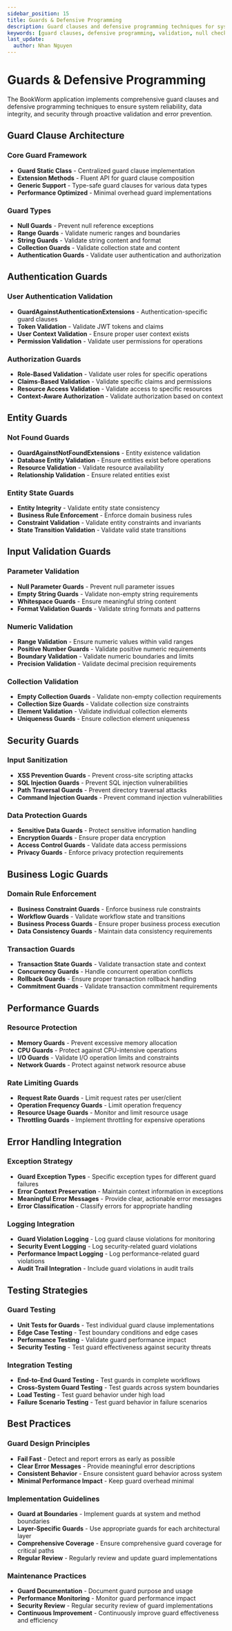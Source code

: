 ```yaml
---
sidebar_position: 15
title: Guards & Defensive Programming
description: Guard clauses and defensive programming techniques for system reliability, data integrity, and security
keywords: [guard clauses, defensive programming, validation, null checks, argument validation, data integrity]
last_update:
  author: Nhan Nguyen
---
```


# Guards & Defensive Programming

The BookWorm application implements comprehensive guard clauses and defensive programming techniques to ensure system reliability, data integrity, and security through proactive validation and error prevention.

## Guard Clause Architecture

### Core Guard Framework
- **Guard Static Class** - Centralized guard clause implementation
- **Extension Methods** - Fluent API for guard clause composition
- **Generic Support** - Type-safe guard clauses for various data types
- **Performance Optimized** - Minimal overhead guard implementations

### Guard Types
- **Null Guards** - Prevent null reference exceptions
- **Range Guards** - Validate numeric ranges and boundaries
- **String Guards** - Validate string content and format
- **Collection Guards** - Validate collection state and content
- **Authentication Guards** - Validate user authentication and authorization

## Authentication Guards

### User Authentication Validation
- **GuardAgainstAuthenticationExtensions** - Authentication-specific guard clauses
- **Token Validation** - Validate JWT tokens and claims
- **User Context Validation** - Ensure proper user context exists
- **Permission Validation** - Validate user permissions for operations

### Authorization Guards
- **Role-Based Validation** - Validate user roles for specific operations
- **Claims-Based Validation** - Validate specific claims and permissions
- **Resource Access Validation** - Validate access to specific resources
- **Context-Aware Authorization** - Validate authorization based on context

## Entity Guards

### Not Found Guards
- **GuardAgainstNotFoundExtensions** - Entity existence validation
- **Database Entity Validation** - Ensure entities exist before operations
- **Resource Validation** - Validate resource availability
- **Relationship Validation** - Ensure related entities exist

### Entity State Guards
- **Entity Integrity** - Validate entity state consistency
- **Business Rule Enforcement** - Enforce domain business rules
- **Constraint Validation** - Validate entity constraints and invariants
- **State Transition Validation** - Validate valid state transitions

## Input Validation Guards

### Parameter Validation
- **Null Parameter Guards** - Prevent null parameter issues
- **Empty String Guards** - Validate non-empty string requirements
- **Whitespace Guards** - Ensure meaningful string content
- **Format Validation Guards** - Validate string formats and patterns

### Numeric Validation
- **Range Validation** - Ensure numeric values within valid ranges
- **Positive Number Guards** - Validate positive numeric requirements
- **Boundary Validation** - Validate numeric boundaries and limits
- **Precision Validation** - Validate decimal precision requirements

### Collection Validation
- **Empty Collection Guards** - Validate non-empty collection requirements
- **Collection Size Guards** - Validate collection size constraints
- **Element Validation** - Validate individual collection elements
- **Uniqueness Guards** - Ensure collection element uniqueness

## Security Guards

### Input Sanitization
- **XSS Prevention Guards** - Prevent cross-site scripting attacks
- **SQL Injection Guards** - Prevent SQL injection vulnerabilities
- **Path Traversal Guards** - Prevent directory traversal attacks
- **Command Injection Guards** - Prevent command injection vulnerabilities

### Data Protection Guards
- **Sensitive Data Guards** - Protect sensitive information handling
- **Encryption Guards** - Ensure proper data encryption
- **Access Control Guards** - Validate data access permissions
- **Privacy Guards** - Enforce privacy protection requirements

## Business Logic Guards

### Domain Rule Enforcement
- **Business Constraint Guards** - Enforce business rule constraints
- **Workflow Guards** - Validate workflow state and transitions
- **Business Process Guards** - Ensure proper business process execution
- **Data Consistency Guards** - Maintain data consistency requirements

### Transaction Guards
- **Transaction State Guards** - Validate transaction state and context
- **Concurrency Guards** - Handle concurrent operation conflicts
- **Rollback Guards** - Ensure proper transaction rollback handling
- **Commitment Guards** - Validate transaction commitment requirements

## Performance Guards

### Resource Protection
- **Memory Guards** - Prevent excessive memory allocation
- **CPU Guards** - Protect against CPU-intensive operations
- **I/O Guards** - Validate I/O operation limits and constraints
- **Network Guards** - Protect against network resource abuse

### Rate Limiting Guards
- **Request Rate Guards** - Limit request rates per user/client
- **Operation Frequency Guards** - Limit operation frequency
- **Resource Usage Guards** - Monitor and limit resource usage
- **Throttling Guards** - Implement throttling for expensive operations

## Error Handling Integration

### Exception Strategy
- **Guard Exception Types** - Specific exception types for different guard failures
- **Error Context Preservation** - Maintain context information in exceptions
- **Meaningful Error Messages** - Provide clear, actionable error messages
- **Error Classification** - Classify errors for appropriate handling

### Logging Integration
- **Guard Violation Logging** - Log guard clause violations for monitoring
- **Security Event Logging** - Log security-related guard violations
- **Performance Impact Logging** - Log performance-related guard violations
- **Audit Trail Integration** - Include guard violations in audit trails

## Testing Strategies

### Guard Testing
- **Unit Tests for Guards** - Test individual guard clause implementations
- **Edge Case Testing** - Test boundary conditions and edge cases
- **Performance Testing** - Validate guard performance impact
- **Security Testing** - Test guard effectiveness against security threats

### Integration Testing
- **End-to-End Guard Testing** - Test guards in complete workflows
- **Cross-System Guard Testing** - Test guards across system boundaries
- **Load Testing** - Test guard behavior under high load
- **Failure Scenario Testing** - Test guard behavior in failure scenarios

## Best Practices

### Guard Design Principles
- **Fail Fast** - Detect and report errors as early as possible
- **Clear Error Messages** - Provide meaningful error descriptions
- **Consistent Behavior** - Ensure consistent guard behavior across system
- **Minimal Performance Impact** - Keep guard overhead minimal

### Implementation Guidelines
- **Guard at Boundaries** - Implement guards at system and method boundaries
- **Layer-Specific Guards** - Use appropriate guards for each architectural layer
- **Comprehensive Coverage** - Ensure comprehensive guard coverage for critical paths
- **Regular Review** - Regularly review and update guard implementations

### Maintenance Practices
- **Guard Documentation** - Document guard purpose and usage
- **Performance Monitoring** - Monitor guard performance impact
- **Security Review** - Regular security review of guard implementations
- **Continuous Improvement** - Continuously improve guard effectiveness and efficiency
